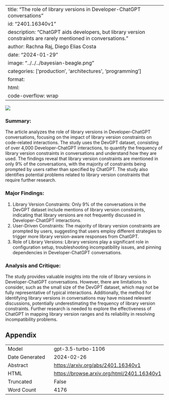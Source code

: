 
---
title: "The role of library versions in Developer-ChatGPT conversations"
id: "2401.16340v1"
description: "ChatGPT aids developers, but library version constraints are rarely mentioned in conversations."
author: Rachna Raj, Diego Elias Costa
date: "2024-01-29"
image: "../../../bayesian-beagle.png"
categories: ['production', 'architectures', 'programming']
format:
  html:
    code-overflow: wrap
---

![](../../../bayesian-beagle.png)

### Summary:
The article analyzes the role of library versions in Developer-ChatGPT conversations, focusing on the impact of library version constraints on code-related interactions. The study uses the DevGPT dataset, consisting of over 4,000 Developer-ChatGPT interactions, to quantify the frequency of library version constraints in conversations and understand how they are used. The findings reveal that library version constraints are mentioned in only 9% of the conversations, with the majority of constraints being prompted by users rather than specified by ChatGPT. The study also identifies potential problems related to library version constraints that require further research.

### Major Findings:
1. Library Version Constraints: Only 9% of the conversations in the DevGPT dataset include mentions of library version constraints, indicating that library versions are not frequently discussed in Developer-ChatGPT interactions.
2. User-Driven Constraints: The majority of library version constraints are prompted by users, suggesting that users employ different strategies to trigger more library version-aware responses from ChatGPT.
3. Role of Library Versions: Library versions play a significant role in configuration setup, troubleshooting incompatibility issues, and pinning dependencies in Developer-ChatGPT conversations.

### Analysis and Critique:
The study provides valuable insights into the role of library versions in Developer-ChatGPT conversations. However, there are limitations to consider, such as the small size of the DevGPT dataset, which may not be fully representative of typical interactions. Additionally, the method for identifying library versions in conversations may have missed relevant discussions, potentially underestimating the frequency of library version constraints. Further research is needed to explore the effectiveness of ChatGPT in mapping library version ranges and its reliability in resolving incompatibility problems.

## Appendix

|          |          |
|----------|----------|
| Model     | gpt-3.5-turbo-1106       |
| Date Generated     | 2024-02-26       |
| Abstract | [https://arxiv.org/abs/2401.16340v1](https://arxiv.org/abs/2401.16340v1)        |
| HTML     | [https://browse.arxiv.org/html/2401.16340v1](https://browse.arxiv.org/html/2401.16340v1)       |
| Truncated       | False       |
| Word Count       | 4176       |